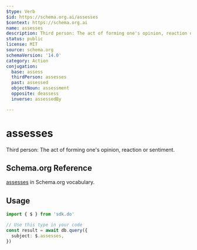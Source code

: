 ```yaml
---
$type: Verb
$id: https://schema.org.ai/assesses
$context: https://schema.org.ai
name: assesses
description: Third person: The act of forming one's opinion, reaction or sentiment.
status: public
license: MIT
source: schema.org
schemaVersion: '14.0'
category: Action
conjugation:
  base: assess
  thirdPerson: assesses
  past: assessed
  objectNoun: assessment
  opposite: deassess
  inverse: assessedBy

---
```


# assesses

Third person: The act of forming one's opinion, reaction or sentiment.

## Schema.org Reference

[assesses](https://schema.org/AssessAction) in Schema.org vocabulary.

## Usage

```typescript
import { $ } from 'sdk.do'

// Use this type in your code
const result = await db.query({
  subject: $.assesses,
})
```
